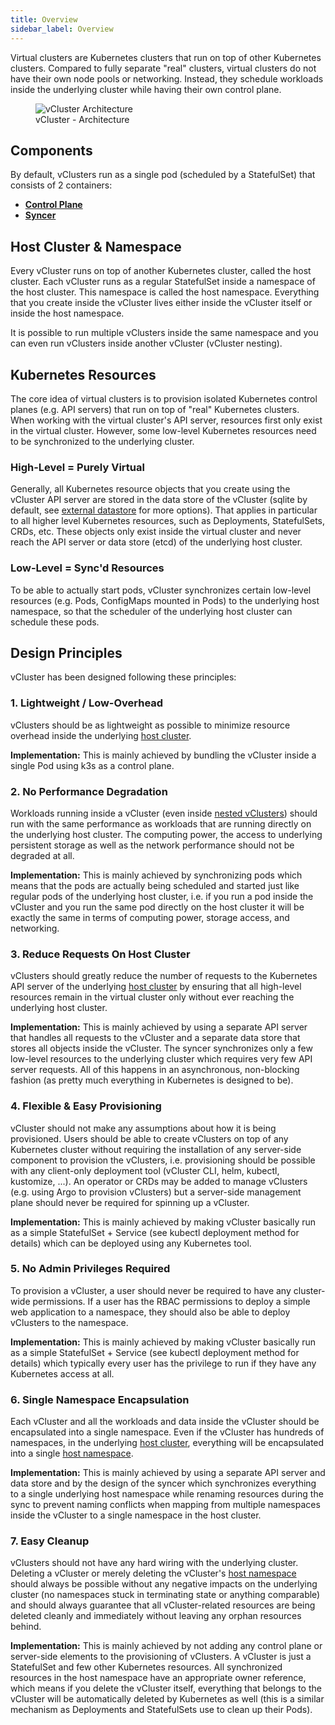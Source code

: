 ```yaml
---
title: Overview
sidebar_label: Overview
---
```


Virtual clusters are Kubernetes clusters that run on top of other Kubernetes clusters. Compared to fully separate "real" clusters, virtual clusters do not have their own node pools or networking. Instead, they schedule workloads inside the underlying cluster while having their own control plane.

<figure>
  <img src="/docs/media/diagrams/vcluster-architecture.svg" alt="vCluster Architecture" />
  <figcaption>vCluster - Architecture</figcaption>
</figure>

## Components

By default, vClusters run as a single pod (scheduled by a StatefulSet) that consists of 2 containers:
- [**Control Plane**](./control_plane/control_plane.mdx)
- [**Syncer**](./syncer/syncer.mdx)

## Host Cluster & Namespace
Every vCluster runs on top of another Kubernetes cluster, called the host cluster. Each vCluster runs as a regular StatefulSet inside a namespace of the host cluster. This namespace is called the host namespace. Everything that you create inside the vCluster lives either inside the vCluster itself or inside the host namespace. 

It is possible to run multiple vClusters inside the same namespace and you can even run vClusters inside another vCluster (vCluster nesting).


## Kubernetes Resources
The core idea of virtual clusters is to provision isolated Kubernetes control planes (e.g. API servers) that run on top of "real" Kubernetes clusters. When working with the virtual cluster's API server, resources first only exist in the virtual cluster. However, some low-level Kubernetes resources need to be synchronized to the underlying cluster.

### High-Level = Purely Virtual
Generally, all Kubernetes resource objects that you create using the vCluster API server are stored in the data store of the vCluster (sqlite by default, see [external datastore](../deploying-vclusters/persistence.mdx) for more options). That applies in particular to all higher level Kubernetes resources, such as Deployments, StatefulSets, CRDs, etc. These objects only exist inside the virtual cluster and never reach the API server or data store (etcd) of the underlying host cluster.

### Low-Level = Sync'd Resources
To be able to actually start pods, vCluster synchronizes certain low-level resources (e.g. Pods, ConfigMaps mounted in Pods) to the underlying host namespace, so that the scheduler of the underlying host cluster can schedule these pods.


## Design Principles
vCluster has been designed following these principles:

### 1. Lightweight / Low-Overhead
vClusters should be as lightweight as possible to minimize resource overhead inside the underlying [host cluster](#host-cluster--namespace).

**Implementation:** This is mainly achieved by bundling the vCluster inside a single Pod using k3s as a control plane.

### 2. No Performance Degradation
Workloads running inside a vCluster (even inside [nested vClusters](#host-cluster--namespace)) should run with the same performance as workloads that are running directly on the underlying host cluster. The computing power, the access to underlying persistent storage as well as the network performance should not be degraded at all.

**Implementation:** This is mainly achieved by synchronizing pods which means that the pods are actually being scheduled and started just like regular pods of the underlying host cluster, i.e. if you run a pod inside the vCluster and you run the same pod directly on the host cluster it will be exactly the same in terms of computing power, storage access, and networking. 

### 3. Reduce Requests On Host Cluster
vClusters should greatly reduce the number of requests to the Kubernetes API server of the underlying [host cluster](#host-cluster--namespace) by ensuring that all high-level resources remain in the virtual cluster only without ever reaching the underlying host cluster.

**Implementation:** This is mainly achieved by using a separate API server that handles all requests to the vCluster and a separate data store that stores all objects inside the vCluster. The syncer synchronizes only a few low-level resources to the underlying cluster which requires very few API server requests. All of this happens in an asynchronous, non-blocking fashion (as pretty much everything in Kubernetes is designed to be).

### 4. Flexible & Easy Provisioning
vCluster should not make any assumptions about how it is being provisioned. Users should be able to create vClusters on top of any Kubernetes cluster without requiring the installation of any server-side component to provision the vClusters, i.e. provisioning should be possible with any client-only deployment tool (vCluster CLI, helm, kubectl, kustomize, ...). An operator or CRDs may be added to manage vClusters (e.g. using Argo to provision vClusters) but a server-side management plane should never be required for spinning up a vCluster.

**Implementation:** This is mainly achieved by making vCluster basically run as a simple StatefulSet + Service (see kubectl deployment method for details) which can be deployed using any Kubernetes tool.

### 5. No Admin Privileges Required
To provision a vCluster, a user should never be required to have any cluster-wide permissions. If a user has the RBAC permissions to deploy a simple web application to a namespace, they should also be able to deploy vClusters to the namespace.

**Implementation:** This is mainly achieved by making vCluster basically run as a simple StatefulSet + Service (see kubectl deployment method for details) which typically every user has the privilege to run if they have any Kubernetes access at all.

### 6. Single Namespace Encapsulation
Each vCluster and all the workloads and data inside the vCluster should be encapsulated into a single namespace. Even if the vCluster has hundreds of namespaces, in the underlying [host cluster](#host-cluster--namespace), everything will be encapsulated into a single [host namespace](#host-cluster--namespace).

**Implementation:** This is mainly achieved by using a separate API server and data store and by the design of the syncer which synchronizes everything to a single underlying host namespace while renaming resources during the sync to prevent naming conflicts when mapping from multiple namespaces inside the vCluster to a single namespace in the host cluster.

### 7. Easy Cleanup
vClusters should not have any hard wiring with the underlying cluster. Deleting a vCluster or merely deleting the vCluster's [host namespace](#host-cluster--namespace) should always be possible without any negative impacts on the underlying cluster (no namespaces stuck in terminating state or anything comparable) and should always guarantee that all vCluster-related resources are being deleted cleanly and immediately without leaving any orphan resources behind.

**Implementation:** This is mainly achieved by not adding any control plane or server-side elements to the provisioning of vClusters. A vCluster is just a StatefulSet and few other Kubernetes resources. All synchronized resources in the host namespace have an appropriate owner reference, which means if you delete the vCluster itself, everything that belongs to the vCluster will be automatically deleted by Kubernetes as well (this is a similar mechanism as Deployments and StatefulSets use to clean up their Pods).
